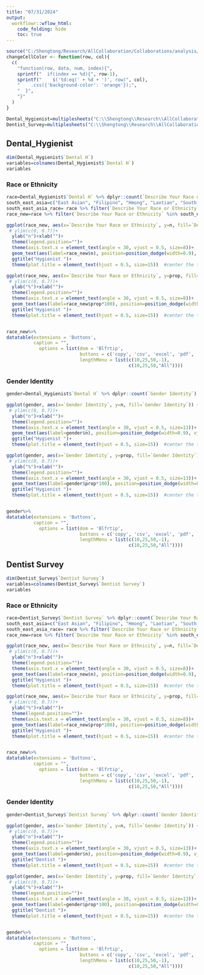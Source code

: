 ```yaml
---
title: "07/31/2024"
output:
  workflowr::wflow_html:
    code_folding: hide
    toc: true
---
```




```r
source("C:/Shengtong/Research/AllCollaboration/Collaborations/analysis/Rfunctions.R")
changeCellColor <- function(row, col){
  c(
    "function(row, data, num, index){",
    sprintf("  if(index == %d){", row-1),
    sprintf("    $('td:eq(' + %d + ')', row)", col),
    "    .css({'background-color': 'orange'});",
    "  }",
    "}"  
  )
}
```




```r
Dental_Hygienist=multiplesheets("C:\\Shengtong\\Research\\AllCollaboration\\2024\\202407\\state_survey\\Dental Hygienist.xlsx")
Dentist_Survey=multiplesheets("C:\\Shengtong\\Research\\AllCollaboration\\2024\\202407\\state_survey\\Dentist Survey.xlsx")
```


## Dental_Hygienist

```r
dim(Dental_Hygienist$`Dental H`)
variables=colnames(Dental_Hygienist$`Dental H`)
variables
```

### Race or Ethnicity

```r
race=Dental_Hygienist$`Dental H` %>% dplyr::count(`Describe Your Race or Ethnicity`) %>% mutate(prop=round(n/nrow(Dental_Hygienist$`Dental H`),4))
south_east_asia=c("East Asian", "Filipino", "Hmong", "Laotian", "South Asian") # define south east asia countries 
south_east_asia_race= race %>% filter(`Describe Your Race or Ethnicity` %in% south_east_asia)
race_new=race %>% filter(`Describe Your Race or Ethnicity` %in% south_east_asia==F) %>% add_row(`Describe Your Race or Ethnicity`="south east asia", n=south_east_asia_race %>% select(n) %>% sum(), prop=south_east_asia_race %>% select(prop) %>% sum()) # combine south east asia countries into one unit 

ggplot(race_new, aes(x=`Describe Your Race or Ethnicity`, y=n, fill=`Describe Your Race or Ethnicity`)) +geom_bar(position = "dodge", stat="identity")+
 # ylim(c(0, 0.7))+
  ylab("n")+xlab("")+
  theme(legend.position="")+
  theme(axis.text.x = element_text(angle = 30, vjust = 0.5, size=8))+
  geom_text(aes(label=race_new$n), position=position_dodge(width=0.9), vjust=-0.25, size=3)+  # add numbers over bars
  ggtitle("Hygienist ")+
  theme(plot.title = element_text(hjust = 0.5, size=15))  #center the title

ggplot(race_new, aes(x=`Describe Your Race or Ethnicity`, y=prop, fill=`Describe Your Race or Ethnicity`)) +geom_bar(position = "dodge", stat="identity")+
 # ylim(c(0, 0.7))+
  ylab("%")+xlab("")+
  theme(legend.position="")+
  theme(axis.text.x = element_text(angle = 30, vjust = 0.5, size=8))+
  geom_text(aes(label=race_new$prop*100), position=position_dodge(width=0.9), vjust=-0.25, size=3)+  # add numbers over bars
  ggtitle("Hygienist ")+
  theme(plot.title = element_text(hjust = 0.5, size=15))  #center the title


race_new%>%
datatable(extensions = 'Buttons',
          caption = "",
            options = list(dom = 'Blfrtip',
                           buttons = c('copy', 'csv', 'excel', 'pdf', 'print'),
                           lengthMenu = list(c(10,25,50,-1),
                                             c(10,25,50,"All"))))
```



### Gender Identity

```r
gender=Dental_Hygienist$`Dental H` %>% dplyr::count(`Gender Identity`) %>% mutate(prop=round(n/nrow(Dental_Hygienist$`Dental H`),4))

ggplot(gender, aes(x=`Gender Identity`, y=n, fill=`Gender Identity`)) +geom_bar(position = "dodge", stat="identity")+
 # ylim(c(0, 0.7))+
  ylab("n")+xlab("")+
  theme(legend.position="")+
  theme(axis.text.x = element_text(angle = 30, vjust = 0.5, size=13))+
  geom_text(aes(label=gender$n), position=position_dodge(width=0.9), vjust=-0.25, size=3)+  # add numbers over bars
  ggtitle("Hygienist ")+
  theme(plot.title = element_text(hjust = 0.5, size=15))  #center the title

ggplot(gender, aes(x=`Gender Identity`, y=prop, fill=`Gender Identity`)) +geom_bar(position = "dodge", stat="identity")+
 # ylim(c(0, 0.7))+
  ylab("%")+xlab("")+
  theme(legend.position="")+
  theme(axis.text.x = element_text(angle = 30, vjust = 0.5, size=13))+
  geom_text(aes(label=gender$prop*100), position=position_dodge(width=0.9), vjust=-0.25, size=3)+  # add numbers over bars
  ggtitle("Hygienist ")+
  theme(plot.title = element_text(hjust = 0.5, size=15))  #center the title


gender%>%
datatable(extensions = 'Buttons',
          caption = "",
            options = list(dom = 'Blfrtip',
                           buttons = c('copy', 'csv', 'excel', 'pdf', 'print'),
                           lengthMenu = list(c(10,25,50,-1),
                                             c(10,25,50,"All"))))
```



## Dentist Survey

```r
dim(Dentist_Survey$`Dentist Survey`)
variables=colnames(Dentist_Survey$`Dentist Survey`)
variables
```



### Race or Ethnicity

```r
race=Dentist_Survey$`Dentist Survey` %>% dplyr::count(`Describe Your Race or Ethnicity`) %>% mutate(prop=round(n/nrow(Dental_Hygienist$`Dental H`),4))
south_east_asia=c("East Asian", "Filipino", "Hmong", "Laotian", "South Asian") # define south east asia countries 
south_east_asia_race= race %>% filter(`Describe Your Race or Ethnicity` %in% south_east_asia)
race_new=race %>% filter(`Describe Your Race or Ethnicity` %in% south_east_asia==F) %>% add_row(`Describe Your Race or Ethnicity`="south east asia", n=south_east_asia_race %>% select(n) %>% sum(), prop=south_east_asia_race %>% select(prop) %>% sum()) # combine south east asia countries into one unit 

ggplot(race_new, aes(x=`Describe Your Race or Ethnicity`, y=n, fill=`Describe Your Race or Ethnicity`)) +geom_bar(position = "dodge", stat="identity")+
 # ylim(c(0, 0.7))+
  ylab("n")+xlab("")+
  theme(legend.position="")+
  theme(axis.text.x = element_text(angle = 30, vjust = 0.5, size=8))+
  geom_text(aes(label=race_new$n), position=position_dodge(width=0.9), vjust=-0.25, size=3)+  # add numbers over bars
  ggtitle("Hygienist ")+
  theme(plot.title = element_text(hjust = 0.5, size=15))  #center the title

ggplot(race_new, aes(x=`Describe Your Race or Ethnicity`, y=prop, fill=`Describe Your Race or Ethnicity`)) +geom_bar(position = "dodge", stat="identity")+
 # ylim(c(0, 0.7))+
  ylab("%")+xlab("")+
  theme(legend.position="")+
  theme(axis.text.x = element_text(angle = 30, vjust = 0.5, size=8))+
  geom_text(aes(label=race_new$prop*100), position=position_dodge(width=0.9), vjust=-0.25, size=3)+  # add numbers over bars
  ggtitle("Hygienist ")+
  theme(plot.title = element_text(hjust = 0.5, size=15))  #center the title


race_new%>%
datatable(extensions = 'Buttons',
          caption = "",
            options = list(dom = 'Blfrtip',
                           buttons = c('copy', 'csv', 'excel', 'pdf', 'print'),
                           lengthMenu = list(c(10,25,50,-1),
                                             c(10,25,50,"All"))))
```



### Gender Identity

```r
gender=Dentist_Survey$`Dentist Survey` %>% dplyr::count(`Gender Identity`) %>% mutate(prop=round(n/nrow(Dental_Hygienist$`Dental H`),4))

ggplot(gender, aes(x=`Gender Identity`, y=n, fill=`Gender Identity`)) +geom_bar(position = "dodge", stat="identity")+
 # ylim(c(0, 0.7))+
  ylab("n")+xlab("")+
  theme(legend.position="")+
  theme(axis.text.x = element_text(angle = 30, vjust = 0.5, size=13))+
  geom_text(aes(label=gender$n), position=position_dodge(width=0.9), vjust=-0.25, size=3)+  # add numbers over bars
  ggtitle("Dentist ")+
  theme(plot.title = element_text(hjust = 0.5, size=15))  #center the title

ggplot(gender, aes(x=`Gender Identity`, y=prop, fill=`Gender Identity`)) +geom_bar(position = "dodge", stat="identity")+
 # ylim(c(0, 0.7))+
  ylab("%")+xlab("")+
  theme(legend.position="")+
  theme(axis.text.x = element_text(angle = 30, vjust = 0.5, size=13))+
  geom_text(aes(label=gender$prop*100), position=position_dodge(width=0.9), vjust=-0.25, size=3)+  # add numbers over bars
  ggtitle("Dentist ")+
  theme(plot.title = element_text(hjust = 0.5, size=15))  #center the title


gender%>%
datatable(extensions = 'Buttons',
          caption = "",
            options = list(dom = 'Blfrtip',
                           buttons = c('copy', 'csv', 'excel', 'pdf', 'print'),
                           lengthMenu = list(c(10,25,50,-1),
                                             c(10,25,50,"All"))))
```